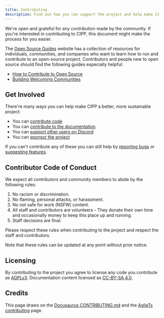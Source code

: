 ```yaml
---
title: Contributing
description: Find out how you can support the project and help make it better!
---
```


We're open and grateful for any contribution made by the community.
If you're interested in contributing to CIPP, this document might make the process for you easier.

The [Open Source Guides](https://opensource.guide/) website has a collection of resources for individuals,
communities, and companies who want to learn how to run and contribute to an open-source project.
Contributors and people new to open source should find the following guides especially helpful:

* [How to Contribute to Open Source](https://opensource.guide/how-to-contribute/)
* [Building Welcoming Communities](https://opensource.guide/building-community/)

## Get Involved

There're many ways you can help make CIPP a better, more sustainable project:

* You can [contribute code](/docs/dev/contributing/code)
* You can [contribute to the documentation](/docs/dev/contributing/documentation)
* You can [support other users on Discord](https://discord.gg/cyberdrain)
* You can [sponsor the project](https://github.com/sponsors/KelvinTegelaar)

If you can't contribute any of these you can still help by [reporting bugs](https://github.com/KelvinTegelaar/CIPP/issues/new?assignees=&labels=&template=bug_report.md&title=BUG%3A+) or [suggesting features](https://github.com/KelvinTegelaar/CIPP/issues/new?assignees=&labels=&template=feature_request.md&title=FEATURE+REQUEST%3A+).

## Contributor Code of Conduct

We expect all contributors and community members to abide by the following rules:

1. No racism or discrimination.
1. No flaming, personal attacks, or harassment.
1. No not safe for work (NSFW) content.
1. All staff and contributors are volunteers - They donate their own time and occasionally money to keep this place up and running.
1. Staff decisions are final.

Please respect these rules when contributing to the project and respect the staff and contributors.

Note that these rules can be updated at any point without prior notice.

## Licensing

By contributing to the project you agree to license any code you contribute as [AGPLv3](/docs/dev/licensing/code).
Documentation content licensed as [CC-BY-SA 4.0](/docs/dev/licensing/documentation).

## Credits

This page draws on the [Docusaurus CONTRIBUTING.md](https://github.com/facebook/docusaurus/blob/master/CONTRIBUTING.md) and the [AgileTs contributing](https://agile-ts.org/docs/contributing) page.